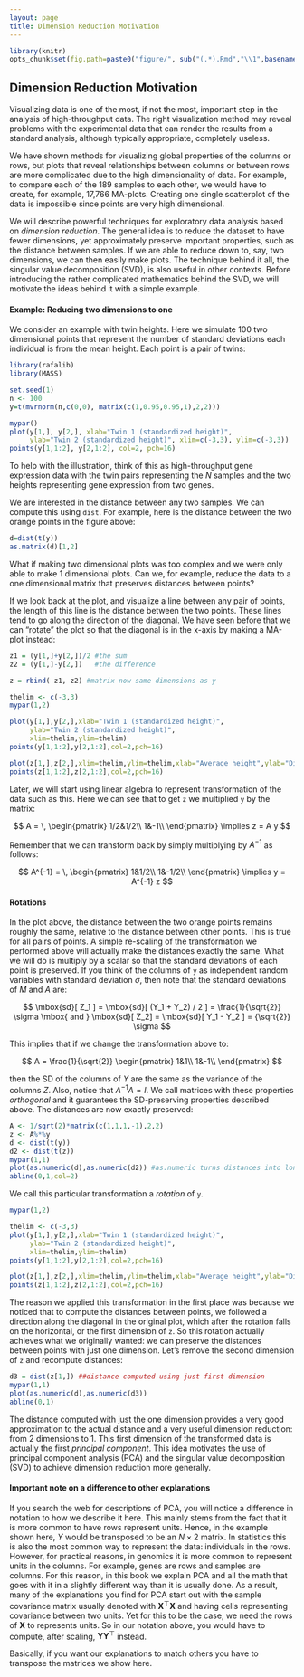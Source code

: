 ```yaml
---
layout: page
title: Dimension Reduction Motivation
---
```


```r
library(knitr)
opts_chunk$set(fig.path=paste0("figure/", sub("(.*).Rmd","\\1",basename(knitr:::knit_concord$get('infile'))), "-"))
```

## Dimension Reduction Motivation

Visualizing data is one of the most, if not the most, important step in the analysis of high-throughput data. The right visualization method may reveal problems with the experimental data that can render the results from a standard analysis, although typically appropriate, completely useless. 

We have shown methods for visualizing global properties of the columns or rows, but plots that reveal relationships between columns or between rows are more complicated due to the high dimensionality of data. For example, to compare each of the 189 samples to each other, we would have to create, for example, 17,766 MA-plots. Creating one single scatterplot of the data is impossible since points are very high dimensional. 

We will describe powerful techniques for exploratory data analysis based on _dimension reduction_. The general idea is to reduce the dataset to have fewer dimensions, yet approximately preserve important properties, such as the distance between samples. If we are able to reduce down to, say, two dimensions, we can then easily make plots. The technique behind it all, the singular value decomposition (SVD), is also useful in other contexts. Before introducing the rather complicated mathematics behind the SVD, we will motivate the ideas behind it with a simple example.

#### Example: Reducing two dimensions to one

We consider an example with twin heights. Here we simulate 100 two dimensional points that represent the number of standard deviations each individual is from the mean height. Each point is a pair of twins:

```r
library(rafalib)
library(MASS)

set.seed(1)
n <- 100
y=t(mvrnorm(n,c(0,0), matrix(c(1,0.95,0.95,1),2,2)))

mypar()
plot(y[1,], y[2,], xlab="Twin 1 (standardized height)", 
     ylab="Twin 2 (standardized height)", xlim=c(-3,3), ylim=c(-3,3))
points(y[1,1:2], y[2,1:2], col=2, pch=16)
```

To help with the illustration, think of this as high-throughput gene expression data with the twin pairs representing the $N$ samples and the two heights representing gene expression from two genes. 

We are interested in the distance between any two samples. We can compute this using `dist`. For example, here is the distance between the two orange points in the figure above:

```r
d=dist(t(y))
as.matrix(d)[1,2]
```

What if making two dimensional plots was too complex and we were only able to make 1 dimensional plots. Can we, for example, reduce the data to a one dimensional matrix that preserves distances between points?

If we look back at the plot, and visualize a line between any pair of points, the length of this line is the distance between the two points. These lines tend to go along the direction of the diagonal. We have seen before that we can "rotate" the plot so that the diagonal is in the x-axis by making a MA-plot instead:


```r
z1 = (y[1,]+y[2,])/2 #the sum 
z2 = (y[1,]-y[2,])   #the difference

z = rbind( z1, z2) #matrix now same dimensions as y

thelim <- c(-3,3)
mypar(1,2)

plot(y[1,],y[2,],xlab="Twin 1 (standardized height)",
     ylab="Twin 2 (standardized height)",
     xlim=thelim,ylim=thelim)
points(y[1,1:2],y[2,1:2],col=2,pch=16)

plot(z[1,],z[2,],xlim=thelim,ylim=thelim,xlab="Average height",ylab="Difference in height")
points(z[1,1:2],z[2,1:2],col=2,pch=16)
```


Later, we will start using linear algebra to represent transformation of the data such as this. Here we can see that to get `z` we multiplied `y` by the matrix:

$$
A = \,
\begin{pmatrix}
1/2&1/2\\
1&-1\\
\end{pmatrix}
\implies
z = A y
$$

Remember that we can transform back by simply multiplying by $A^{-1}$ as follows:

$$
A^{-1} = \,
\begin{pmatrix}
1&1/2\\
1&-1/2\\
\end{pmatrix}
\implies
y = A^{-1} z
$$

#### Rotations 

In the plot above, the distance between the two orange points remains roughly the same, relative to the distance between other points. This is true for all pairs of points. A simple re-scaling of the transformation we performed above will actually make the distances exactly the same. What we will do is multiply by a scalar so that the standard deviations of each point is preserved. If you think of the columns of `y` as independent random variables with standard deviation $\sigma$, then note that the standard deviations of $M$ and $A$ are:

$$
\mbox{sd}[ Z_1 ] = \mbox{sd}[ (Y_1 + Y_2) / 2 ] = \frac{1}{\sqrt{2}} \sigma \mbox{ and } \mbox{sd}[ Z_2] = \mbox{sd}[ Y_1 - Y_2  ] = {\sqrt{2}} \sigma 
$$

This implies that if we change the transformation above to:

$$
A = \frac{1}{\sqrt{2}}
\begin{pmatrix}
1&1\\
1&-1\\
\end{pmatrix}
$$

then the SD of the columns of $Y$ are the same as the variance of the columns $Z$. Also, notice that $A^{-1}A=I$. We call matrices with these properties _orthogonal_ and it guarantees the SD-preserving properties described above. The distances are now exactly preserved:

```r
A <- 1/sqrt(2)*matrix(c(1,1,1,-1),2,2)
z <- A%*%y
d <- dist(t(y))
d2 <- dist(t(z))
mypar(1,1)
plot(as.numeric(d),as.numeric(d2)) #as.numeric turns distances into long vector
abline(0,1,col=2)
```

We call this particular transformation a _rotation_ of `y`. 

```r
mypar(1,2)

thelim <- c(-3,3)
plot(y[1,],y[2,],xlab="Twin 1 (standardized height)",
     ylab="Twin 2 (standardized height)",
     xlim=thelim,ylim=thelim)
points(y[1,1:2],y[2,1:2],col=2,pch=16)

plot(z[1,],z[2,],xlim=thelim,ylim=thelim,xlab="Average height",ylab="Difference in height")
points(z[1,1:2],z[2,1:2],col=2,pch=16)
```

The reason we applied this transformation in the first place was because we noticed that to compute the distances between points, we followed a direction along the diagonal in the original plot, which after the rotation falls on the horizontal, or the first dimension of `z`. So this rotation actually achieves what we originally wanted: we can preserve the distances between points with just one dimension. Let's remove the second dimension of `z` and recompute distances:


```r
d3 = dist(z[1,]) ##distance computed using just first dimension
mypar(1,1)
plot(as.numeric(d),as.numeric(d3)) 
abline(0,1)
```

The distance computed with just the one dimension provides a very good approximation to the actual distance and a very useful dimension reduction: from 2 dimensions to 1. This first dimension of the transformed data is actually the first _principal component_. This idea motivates the use of principal component analysis (PCA) and the singular value decomposition (SVD) to achieve dimension reduction more generally. 

#### Important note on a difference to other explanations

If you search the web for descriptions of PCA, you will notice a difference in notation to how we describe it here. This mainly stems from the fact that it is more common to have rows represent units. Hence, in the example shown here, $Y$ would be transposed to be an $N \times 2$ matrix. In statistics this is also the most common way to represent the data: individuals in the rows. However, for practical reasons, in genomics it is more common to represent units in the columns. For example, genes are rows and samples are columns. For this reason, in this book we explain PCA and all the math that goes with it in a slightly different way than it is usually done. As a result, many of the explanations you find for PCA start out with the sample covariance matrix usually denoted with
$\mathbf{X}^\top\mathbf{X}$ and having cells representing covariance between two units. Yet for this to be the case, we need the rows of $\mathbf{X}$ to represents units. So in our notation above, you would have to compute, after scaling, $\mathbf{Y}\mathbf{Y}^\top$ instead.

Basically, if you want our explanations to match others you have to transpose the matrices we show here.








